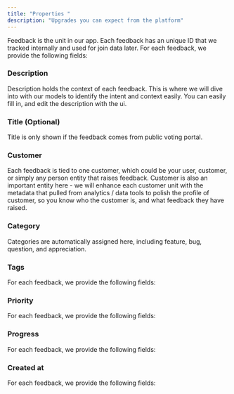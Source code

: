 ```yaml
---
title: "Properties "
description: "Upgrades you can expect from the platform"
---
```


Feedback is the unit in our app. Each feedback has an unique ID that we tracked internally and used for join data later.
For each feedback, we provide the following fields:

### Description

Description holds the context of each feedback. This is where we will dive into with our models to identify the intent and context easily.
You can easily fill in, and edit the description with the ui.

### Title (Optional)

Title is only shown if the feedback comes from public voting portal.

### Customer

Each feedback is tied to one customer, which could be your user, customer, or simply any person entity that raises feedback.
Customer is also an important entity here - we will enhance each customer unit with the metadata that pulled from analytics / data tools to polish the profile of customer, so you know who the customer is, and what feedback they have raised.

### Category

Categories are automatically assigned here, including feature, bug, question, and appreciation.

### Tags

For each feedback, we provide the following fields:

### Priority

For each feedback, we provide the following fields:

### Progress

For each feedback, we provide the following fields:

### Created at

For each feedback, we provide the following fields:
